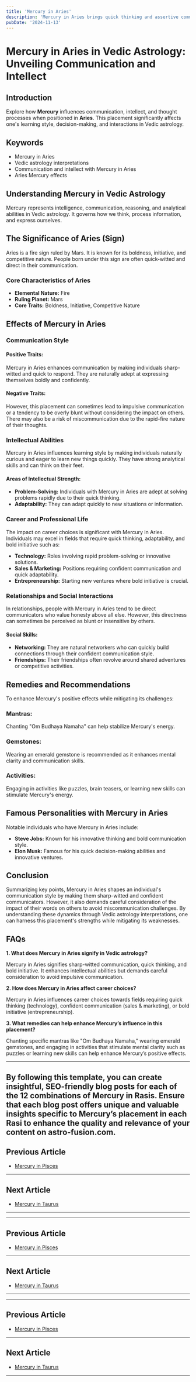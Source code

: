 ```yaml
---
title: 'Mercury in Aries'
description: 'Mercury in Aries brings quick thinking and assertive communication. Individuals are direct, enthusiastic, and often pioneers in thought, with a tendency to make swift decisions , in Vedic Astrology.'
pubDate: '2024-11-13'
---
```


# Mercury in Aries in Vedic Astrology: Unveiling Communication and Intellect

## Introduction

Explore how **Mercury** influences communication, intellect, and thought processes when positioned in **Aries**. This placement significantly affects one's learning style, decision-making, and interactions in Vedic astrology.

## Keywords

- Mercury in Aries
- Vedic astrology interpretations
- Communication and intellect with Mercury in Aries
- Aries Mercury effects

## Understanding Mercury in Vedic Astrology

Mercury represents intelligence, communication, reasoning, and analytical abilities in Vedic astrology. It governs how we think, process information, and express ourselves.

## The Significance of Aries (Sign)

Aries is a fire sign ruled by Mars. It is known for its boldness, initiative, and competitive nature. People born under this sign are often quick-witted and direct in their communication.

### Core Characteristics of Aries
- **Elemental Nature:** Fire
- **Ruling Planet:** Mars
- **Core Traits:** Boldness, Initiative, Competitive Nature

## Effects of Mercury in Aries

### Communication Style

#### Positive Traits:
Mercury in Aries enhances communication by making individuals sharp-witted and quick to respond. They are naturally adept at expressing themselves boldly and confidently.

#### Negative Traits:
However, this placement can sometimes lead to impulsive communication or a tendency to be overly blunt without considering the impact on others. There may also be a risk of miscommunication due to the rapid-fire nature of their thoughts.

### Intellectual Abilities

Mercury in Aries influences learning style by making individuals naturally curious and eager to learn new things quickly. They have strong analytical skills and can think on their feet.

#### Areas of Intellectual Strength:
- **Problem-Solving:** Individuals with Mercury in Aries are adept at solving problems rapidly due to their quick thinking.
- **Adaptability:** They can adapt quickly to new situations or information.

### Career and Professional Life

The impact on career choices is significant with Mercury in Aries. Individuals may excel in fields that require quick thinking, adaptability, and bold initiative such as:

- **Technology:** Roles involving rapid problem-solving or innovative solutions.
- **Sales & Marketing:** Positions requiring confident communication and quick adaptability.
- **Entrepreneurship:** Starting new ventures where bold initiative is crucial.

### Relationships and Social Interactions

In relationships, people with Mercury in Aries tend to be direct communicators who value honesty above all else. However, this directness can sometimes be perceived as blunt or insensitive by others.

#### Social Skills:
- **Networking:** They are natural networkers who can quickly build connections through their confident communication style.
- **Friendships:** Their friendships often revolve around shared adventures or competitive activities.

## Remedies and Recommendations

To enhance Mercury's positive effects while mitigating its challenges:

### Mantras:
Chanting "Om Budhaya Namaha" can help stabilize Mercury's energy.

### Gemstones:
Wearing an emerald gemstone is recommended as it enhances mental clarity and communication skills.

### Activities:
Engaging in activities like puzzles, brain teasers, or learning new skills can stimulate Mercury's energy.

## Famous Personalities with Mercury in Aries

Notable individuals who have Mercury in Aries include:

- **Steve Jobs:** Known for his innovative thinking and bold communication style.
- **Elon Musk:** Famous for his quick decision-making abilities and innovative ventures.

## Conclusion

Summarizing key points, Mercury in Aries shapes an individual's communication style by making them sharp-witted and confident communicators. However, it also demands careful consideration of the impact of their words on others to avoid miscommunication challenges. By understanding these dynamics through Vedic astrology interpretations, one can harness this placement's strengths while mitigating its weaknesses.

## FAQs

**1. What does Mercury in Aries signify in Vedic astrology?**

Mercury in Aries signifies sharp-witted communication, quick thinking, and bold initiative. It enhances intellectual abilities but demands careful consideration to avoid impulsive communication.

**2. How does Mercury in Aries affect career choices?**

Mercury in Aries influences career choices towards fields requiring quick thinking (technology), confident communication (sales & marketing), or bold initiative (entrepreneurship).

**3. What remedies can help enhance Mercury’s influence in this placement?**

Chanting specific mantras like "Om Budhaya Namaha," wearing emerald gemstones, and engaging in activities that stimulate mental clarity such as puzzles or learning new skills can help enhance Mercury’s positive effects.

---

By following this template, you can create insightful, SEO-friendly blog posts for each of the 12 combinations of Mercury in Rasis. Ensure that each blog post offers unique and valuable insights specific to Mercury’s placement in each Rasi to enhance the quality and relevance of your content on astro-fusion.com.
---

## Previous Article
- [Mercury in Pisces](/blogs-md/0804_Mercury_in_Rashi/080412_Mercury_in_Pisces.mdx)

---

## Next Article
- [Mercury in Taurus](/blogs-md/0804_Mercury_in_Rashi/080402_Mercury_in_Taurus.mdx)

---
---

## Previous Article
- [Mercury in Pisces](080412_Mercury_in_Pisces.mdx)

---

## Next Article
- [Mercury in Taurus](080402_Mercury_in_Taurus.mdx)

---
---

## Previous Article
- [Mercury in Pisces](080412_Mercury_in_Pisces.mdx)

---

## Next Article
- [Mercury in Taurus](080402_Mercury_in_Taurus.mdx)

---
